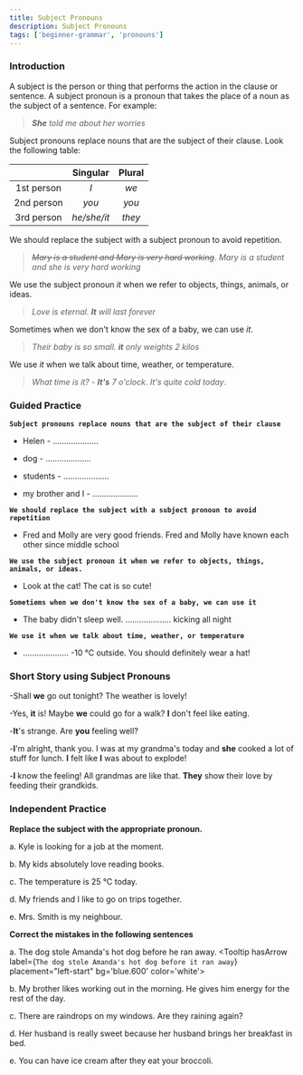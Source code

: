 ```yaml
---
title: Subject Pronouns
description: Subject Pronouns
tags: ['beginner-grammar', 'pronouns']
---
```



### Introduction

A subject is the person or thing that performs the action in the clause or sentence. A subject pronoun is a pronoun that takes the place of a noun as the subject of a sentence. For example:

> _**She** told me about her worries_

Subject pronouns replace nouns that are the subject of their clause. Look the following table:

|            |  Singular   | Plural |
| :--------: | :---------: | :----: |
| 1st person |     _I_     |  _we_  |
| 2nd person |    _you_    | _you_  |
| 3rd person | _he/she/it_ | _they_ |

We should replace the subject with a subject pronoun to avoid repetition.

> _~~Mary is a student and Mary is very hard working~~_. _Mary is a student and she is very hard working_

We use the subject pronoun _it_ when we refer to objects, things, animals, or ideas.

> _Love is eternal. **It** will last forever_

Sometimes when we don't know the sex of a baby, we can use _it_.

> _Their baby is so small. **it** only weights 2 kilos_

We use _it_ when we talk about time, weather, or temperature.

> _What time is it? - **It's** 7 o'clock_. _It's quite cold today_.

### Guided Practice

**`Subject pronouns replace nouns that are the subject of their clause`**

- Helen - .................... <Tooltip hasArrow label='She' placement="left-start" bg='blue.600' color='white'><InfoOutlineIcon /></Tooltip>

- dog - .................... <Tooltip hasArrow label='It' placement="left-start" bg='blue.600' color='white'><InfoOutlineIcon /></Tooltip>

- students - .................... <Tooltip hasArrow label='They' placement="left-start" bg='blue.600' color='white'><InfoOutlineIcon /></Tooltip>

- my brother and I - .................... <Tooltip hasArrow label='We' placement="left-start" bg='blue.600' color='white'><InfoOutlineIcon /></Tooltip>

**`We should replace the subject with a subject pronoun to avoid repetition`**

- Fred and Molly are very good friends. Fred and Molly have known each other since middle school <Tooltip hasArrow label='They have known each other since middle school' placement="left-start" bg='blue.600' color='white'><InfoOutlineIcon /></Tooltip>

**`We use the subject pronoun it when we refer to objects, things, animals, or ideas.`**

- Look at the cat! The cat is so cute! <Tooltip hasArrow label='It is so cute!' placement="left-start" bg='blue.600' color='white'><InfoOutlineIcon /></Tooltip>

**`Sometiems when we don't know the sex of a baby, we can use it`**

- The baby didn't sleep well. .................... kicking all night <Tooltip hasArrow label='It was' placement="left-start" bg='blue.600' color='white'><InfoOutlineIcon /></Tooltip>

**`We use it when we talk about time, weather, or temperature`**

- .................... -10 ℃ outside. You should definitely wear a hat! <Tooltip hasArrow label='It is' placement="left-start" bg='blue.600' color='white'><InfoOutlineIcon /></Tooltip>

### Short Story using Subject Pronouns

-Shall **we** go out tonight? The weather is lovely!

-Yes, **it** is! Maybe **we** could go for a walk? **I** don't feel like eating.

-**It**'s strange. Are **you** feeling well?

-**I**'m alright, thank you. I was at my grandma's today and **she** cooked a lot of stuff for lunch. **I** felt like **I** was about to explode!

-**I** know the feeling! All grandmas are like that. **They** show their love by feeding their grandkids.

### Independent Practice

**Replace the subject with the appropriate pronoun.**

a. Kyle is looking for a job at the moment. <Tooltip hasArrow label='He is looking for a job at the moment' placement="left-start" bg='blue.600' color='white'><InfoOutlineIcon /></Tooltip>

b. My kids absolutely love reading books. <Tooltip hasArrow label='They absolutely love reading books' placement="left-start" bg='blue.600' color='white'><InfoOutlineIcon /></Tooltip>

c. The temperature is 25 ℃ today. <Tooltip hasArrow label='It is 25 ℃ today' placement="left-start" bg='blue.600' color='white'><InfoOutlineIcon /></Tooltip>

d. My friends and I like to go on trips together. <Tooltip hasArrow label='We like to go on trips together' placement="left-start" bg='blue.600' color='white'><InfoOutlineIcon /></Tooltip>

e. Mrs. Smith is my neighbour. <Tooltip hasArrow label='She is my neighbour' placement="left-start" bg='blue.600' color='white'><InfoOutlineIcon /></Tooltip>

**Correct the mistakes in the following sentences**

a. The dog stole Amanda's hot dog before he ran away. <Tooltip hasArrow label={`The dog stole Amanda's hot dog before it ran away`} placement="left-start" bg='blue.600' color='white'><InfoOutlineIcon /></Tooltip>

b. My brother likes working out in the morning. He gives him energy for the rest of the day. <Tooltip hasArrow label='It gives him energy for the rest of the day' placement="left-start" bg='blue.600' color='white'><InfoOutlineIcon /></Tooltip>

c. There are raindrops on my windows. Are they raining again? <Tooltip hasArrow label='Is it raining again?' placement="left-start" bg='blue.600' color='white'><InfoOutlineIcon /></Tooltip>

d. Her husband is really sweet because her husband brings her breakfast in bed. <Tooltip hasArrow label='Her husband is really sweet because he brings her breakfast in bed' placement="left-start" bg='blue.600' color='white'><InfoOutlineIcon /></Tooltip>

e. You can have ice cream after they eat your broccoli. <Tooltip hasArrow label='You can have ice cream after you eat your broccoli' placement="left-start" bg='blue.600' color='white'><InfoOutlineIcon /></Tooltip>
